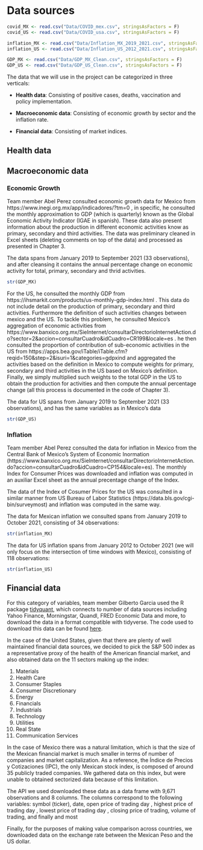 # Data sources

```r

covid_MX <- read.csv("Data/COVID_mex.csv", stringsAsFactors = F)
covid_US <- read.csv("Data/COVID_usa.csv", stringsAsFactors = F)

inflation_MX <- read.csv("Data/Inflation_MX_2019_2021.csv", stringsAsFactors = F)
inflation_US <- read.csv("Data/Inflation_US_2012_2021.csv", stringsAsFactors = F)

GDP_MX <- read.csv("Data/GDP_MX_Clean.csv", stringsAsFactors = F)
GDP_US <- read.csv("Data/GDP_US_Clean.csv", stringsAsFactors = F)
```

The data that we will use in the project can be categorized in three verticals:

* **Health data**: Consisting of positive cases, deaths, vaccination and policy implementation.

* **Macroeconomic data**: Consisting of economic growth by sector and the inflation rate.

* **Financial data**: Consisting of market indices.

## Health data

## Macroeconomic data

### Economic Growth

Team member Abel Perez consulted economic growth data for Mexico from https://www.inegi.org.mx/app/indicadores/?tm=0 , in specific, he consulted the monthly approximation to GDP (which is quarterly) known as the Global Economic Activity Indicator (IGAE in spanish). These data also present information about the production in different economic activities know as primary, secondary and third activities. The data was preliminary cleaned in Excel sheets (deleting comments on top of the data) and processed as presented in Chapter 3.

The data spans from January 2019 to September 2021 (33 observations), and after cleansing it contains the annual percentage change on economic activity for total, primary, secondary and thrid activities.

```r
str(GDP_MX)
```

For the US, he consulted the monthly GDP from https://ihsmarkit.com/products/us-monthly-gdp-index.html . This data do not include detail on the production of primary, secondary and third activities. Furthermore the definition of such activities changes between mexico and the US. To tackle this problem, he consulted Mexico's aggregation of economic activities from https://www.banxico.org.mx/SieInternet/consultarDirectorioInternetAction.do?sector=2&accion=consultarCuadro&idCuadro=CR199&locale=es . he then consulted the proportion of contribution of sub-economic activities in the US from https://apps.bea.gov/iTable/iTable.cfm?reqid=150&step=2&isuri=1&categories=gdpxind and aggregated the activities based on the definition in Mexico to compute weights for primary, secondary and third activities in the US based on Mexico's definition. Finally, we simply multiplied such weights to the total GDP in the US to obtain the production for activities and then compute the annual percentage change (all this process is documented in the code of Chapter 3).

The data for US spans from January 2019 to September 2021 (33 observations), and has the same variables as in Mexico's data

```r
str(GDP_US)
```

### Inflation

Team member Abel Perez consulted the data for inflation in Mexico from the Central Bank of Mexico's System of Economic Inormation (https://www.banxico.org.mx/SieInternet/consultarDirectorioInternetAction.do?accion=consultarCuadro&idCuadro=CP154&locale=es). The monthly Index for Consumer Prices was downloaded and inflation was computed in an auxiliar Excel sheet as the annual precentage change of the Index.

The data of the Index of Cosumer Prices for the US was consulted in a similar manner from US Bureau of Labor Statistics (https://data.bls.gov/cgi-bin/surveymost) and inflation was computed in the same way.

The data for Mexican inflation we consulted spans from January 2019 to October 2021, consisting of 34 observations:

```r
str(inflation_MX)
```

The data for US inflation spans from January 2012 to October 2021 (we will only focus on the intersection of time windows with Mexico), consisting of 118 observations:

```r
str(inflation_US)
```


## Financial data

For this category of variables, team member Gilberto Garcia used the R package [tidyquant](https://cloud.r-project.org/web/packages/tidyquant/index.html), which connects to number of data sources including Yahoo Finance, Morningstar, Quandl, FRED Economic Data and more, to download the data in a format compatible with tidyverse. The code used to download this data can be found [here](https://github.com/EDAV-Section2-FP34/covidUSMexico/blob/main/Data//financial data downloader.R).

In the case of the United States, given that there are plenty of well maintained financial data sources, we decided to pick the S&P 500 index as a representative proxy of the health of the American financial market, and also obtained data on the 11 sectors making up the index:

1. Materials
2. Health Care
3. Consumer Staples
4. Consumer Discretionary
5. Energy
6. Financials
7. Industrials
8. Technology
9. Utilities
10. Real State
11. Communication Services

In the case of Mexico there was a natural limitation, which is that the size of the Mexican financial market is much smaller in terms of number of companies and market capitalization. As a reference, the Índice de Precios y Cotizaciones (IPC), the only Mexican stock index, is composed of around 35 publicly traded companies. We gathered data on this index, but were unable to obtained sectorized data because of this limitation.

The API we used downloaded these data as a data frame with 9,671 observations and 8 columns. The columns correspond to the following variables: symbol (ticker), date, open price of trading day , highest price of trading day , lowest price of trading day , closing price of trading, volume of trading, and finally and most 

Finally, for the purposes of making value comparison across countries, we downloaded data on the exchange rate between the Mexican Peso and the US dollar.





